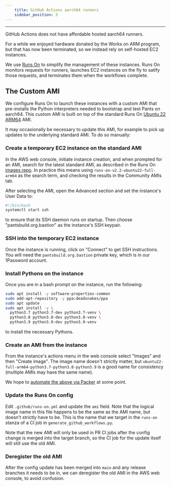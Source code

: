 ```yaml
---
    title: GitHub Actions aarch64 runners
    sidebar_position: 3
---
```


---

GitHub Actions does not have affordable hosted aarch64 runners.

For a while we enjoyed hardware donated by the Works on ARM program, but that has now been terminated,
so we instead rely on self-hosted EC2 instances.

We use [Runs On](https://runs-on.com/) to simplify the management of these instances. Runs On monitors
requests for runners, launches EC2 instances on the fly to satify those requests, and terminates them
when the workflows complete.

## The Custom AMI

We configure Runs On to launch these instances with a custom AMI that pre-installs the Python interpreters
needed to bootstrap and test Pants on aarch64. This custom AMI is built on top of the standard Runs On
[Ubuntu 22 ARM64](runs-on-v2.2-ubuntu22-full-arm64-*) AMI.

It may occasionally be necessary to update this AMI, for example to pick up updates to the underlying standard
AMI. To do so manually:

### Create a temporary EC2 instance on the standard AMI

In the AWS web console, initiate instance creation, and when prompted for an AMI, search for the
latest standard AMI, as described in the Runs On [images repo](https://github.com/runs-on/runner-images-for-aws).
In practice this means using `runs-on-v2.2-ubuntu22-full-arm64` as the search term, and checking the results
in the Community AMIs tab.

After selecting the AMI, open the Advanced section and set the instance's User Data to:

```bash
#!/bin/bash
systemctl start ssh
```

to ensure that its SSH daemon runs on startup. Then choose "pantsbuild.org.bastion" as the
instance's SSH keypair.

### SSH into the temporary EC2 instance

Once the instance is running, click on "Connect" to get SSH instructions. You will need the
`pantsbuild.org.bastion` private key, which is in our 1Password account.

### Install Pythons on the instance

Once you are in a bash prompt on the instance, run the following:

```bash
sudo apt install -y software-properties-common
sudo add-apt-repository -y ppa:deadsnakes/ppa
sudo apt update
sudo apt install -y \
  python3.7 python3.7-dev python3.7-venv \
  python3.8 python3.8-dev python3.8-venv \
  python3.9 python3.9-dev python3.9-venv
```

to install the necessary Pythons.

### Create an AMI from the instance

From the instance's actions menu in the web console select "Images" and then "Create image".
The image name doesn't strictly matter, but `ubuntu22-full-arm64-python3.7-python3.8-python3.9`
is a good name for consistency (multiple AMIs may have the same name).

We hope to [automate the above via Packer](https://runs-on.com/guides/building-custom-ami-with-packer/)
at some point.

### Update the Runs On config

Edit `.github/runs-on.yml` and update the `ami` field. Note that the logical image name in this file
happens to be the same as the AMI name, but doesn't strictly have to be. This is the name that we
target in the `runs-on` stanza of a CI job in `generate_github_workflows.py`.

Note that the new AMI will only be used in PR CI jobs after the config change is merged into the
target branch, so the CI job for the update itself will still use the old AMI.

### Deregister the old AMI

After the config update has been merged into `main` and any release branches it needs to be in,
we can deregister the old AMI in the AWS web console, to avoid confusion.
